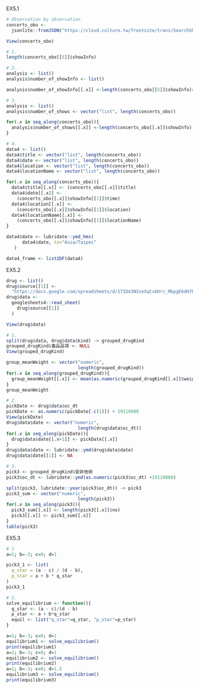 EX5.1
```{r}
# Observation by observation
concerts_obo <-
  jsonlite::fromJSON("https://cloud.culture.tw/frontsite/trans/SearchShowAction.do?method=doFindTypeJ&category=17", simplifyDataFrame = F)

View(concerts_obo)

# 1.
length(concerts_obo[[5]]$showInfo)

# 2.
analysis <- list()
analysis$number_of_showInfo <- list()

analysis$number_of_showInfo[[.x]] <-length(concerts_obo[[5]]$showInfo)# .x-pattern

# 3.
analysis <- list()
analysis$number_of_shows <- vector("list", length(concerts_obo))

for(.x in seq_along(concerts_obo)){
  analysis$number_of_shows[[.x]] <-length(concerts_obo[[.x]]$showInfo)
}

# 4.
data4 <- list()
data4$title <- vector("list", length(concerts_obo))
data4$date <- vector("list", length(concerts_obo))
data4$location <- vector("list", length(concerts_obo))
data4$locationName <- vector("list", length(concerts_obo))

for(.x in seq_along(concerts_obo)){
  data4$title[[.x]] <- (concerts_obo[[.x]]$title)
  data4$date[[.x]] <-
    (concerts_obo[[.x]]$showInfo[[1]]$time)
  data4$location[[.x]] <-
    (concerts_obo[[.x]]$showInfo[[1]]$location)
  data4$locationName[[.x]] <-
    (concerts_obo[[.x]]$showInfo[[1]]$locationName)
}

data4$date <- lubridate::ymd_hms(
      data4$date, tz="Asia/Taipei"
   )

data4_frame <- list2DF(data4)
```

EX5.2
```{r}
drug <- list()
drug$source[[1]] <- 
  "https://docs.google.com/spreadsheets/d/17ID43N3zeXqCvbUrc_MbpgE6dH7BjLm8BHv8DUcpZZ4/edit?usp=sharing"
drug$data <- 
  googlesheets4::read_sheet(
    drug$source[[1]]
  )

View(drug$data)

# 1.
split(drug$data, drug$data$kind) -> grouped_drugKind
grouped_drugKind$毒品品項 <- NULL
View(grouped_drugKind)

group_meanWeight <- vector("numeric",
                           length(grouped_drugKind))
for(.x in seq_along(grouped_drugKind)){
  group_meanWeight[[.x]] <- mean(as.numeric(grouped_drugKind[[.x]]$weight_g))
}
group_meanWeight

# 2.
pickDate <- drug$data$oc_dt
pickDate <- as.numeric(pickDate[-c(1)]) + 19110000
View(pickDate)
drug$data$date <- vector("numeric",
                           length(drug$data$oc_dt))
for(.x in seq_along(pickDate)){
  drug$data$date[[.x+1]] <- pickDate[[.x]]
}
drug$data$date <- lubridate::ymd(drug$data$date)
drug$data$date[[1]] <- NA

# 3.
pick3 <- grouped_drugKind$安非他命
pick3$oc_dt <- lubridate::ymd(as.numeric(pick3$oc_dt) +19110000)

split(pick3, lubridate::year(pick3$oc_dt)) -> pick3
pick3_sum <- vector("numeric",
                           length(pick3))
for(.x in seq_along(pick3)){
  pick3_sum[[.x]] <- length(pick3[[.x]]$no)
  pick3[[.x]] <- pick3_sum[[.x]]
}
table(pick3)
```

EX5.3
```{r}
# 1
a=1; b=-3; c=0; d=1

pick3_1 <- list(
  q_star = (a - c) / (d - b), 
  p_star = a + b * q_star
)
pick3_1

# 2.
solve_equilibrium <- function(){
  q_star <- (a - c)/(d - b)
  p_star <- a + b*q_star
  equil <- list("q_star"=q_star, "p_star"=p_star)
}

a=1; b=-3; c=0; d=1
equilibrium1 <- solve_equilibrium()
print(equilibrium1)
a=2; b=-3; c=0; d=1
equilibrium2 <- solve_equilibrium()
print(equilibrium2)
a=1; b=-3; c=0; d=1.5
equilibrium3 <- solve_equilibrium()
print(equilibrium3)
```
